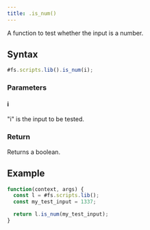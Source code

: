 ```yaml
---
title: .is_num()
---
```


A function to test whether the input is a number.

## Syntax

```js
#fs.scripts.lib().is_num(i);
```

### Parameters

#### i

"i" is the input to be tested.

### Return

Returns a boolean.

## Example

```js
function(context, args) {
  const l = #fs.scripts.lib();
  const my_test_input = 1337;

  return l.is_num(my_test_input);
}
```
